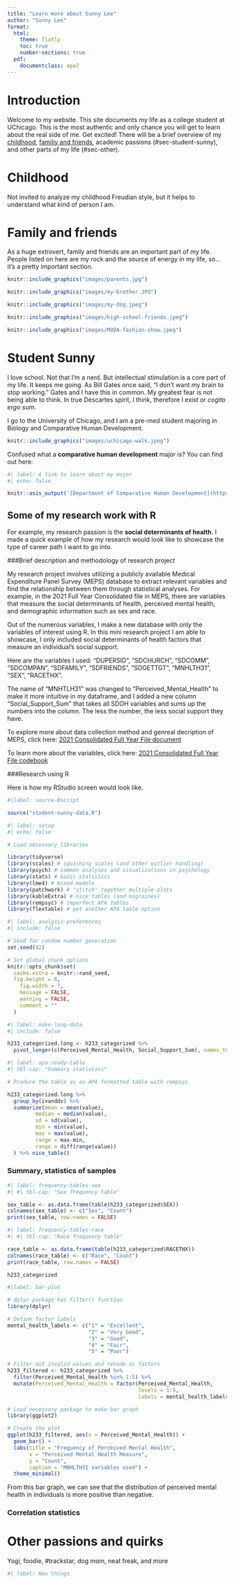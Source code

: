```yaml
---
title: "Learn more about Sunny Lee"
author: "Sunny Lee"
format:
  html:
    theme: flatly
    toc: true
    number-sections: true
  pdf:
    documentclass: apa7
---
```


# Introduction

Welcome to my website. This site documents my life as a college student at UChicago. This is the most authentic and only chance you will get to learn about the real side of me. Get excited!
There will be a brief overview of my [childhood](#sec-childhood), [familiy and friends](#sec-family-and-friends), academic passions (#sec-student-sunny), and other parts of my life (#sec-other). 

# Childhood {#sec-childhood}

Not invited to analyze my childhood Freudian style, but it helps to understand what kind of person I am.

# Family and friends {#sec-family-and-friends}

As a huge extrovert, family and friends are an important part of my life. People listed on here are my rock and the source of energy in my life, so...it's a pretty important section.

```r
knitr::include_graphics("images/parents.jpg")
```

```r
knitr::include_graphics("images/my-brother.JPG")
```

```r
knitr::include_graphics("images/my-dog.jpeg")
```

```r
knitr::include_graphics("images/high-school-friends.jpeg")
```

```r
knitr::include_graphics("images/MODA-fashion-show.jpeg")
```

# Student Sunny {#sec-student-sunny}

I love school. Not that I'm a nerd. But intellectual stimulation is a core part of my life. It keeps me going. As Bill Gates once said, "I don't want my brain to stop working." Gates and I have this in common. My greatest fear is not being able to think. In true Descartes spirit, I think, therefore I exist or *cogito ergo sum*.

I go to the University of Chicago, and I am a pre-med student majoring in Biology and Comparative Human Development. 

```r
knitr::include_graphics("images/uchicago-walk.jpeg")
```

Confused what a **comparative human development** major is? You can find out here: 
```r
#| label: A link to learn about my major
#| echo: false 

knitr::asis_output('[Department of Comparative Human Development](https://humdev.uchicago.edu/)')
```

## Some of my research work with R
For example, my research passion is the **social determinants of health**. I made a quick example of how my research would look like to showcase the type of career path I want to go into.  

###Brief description and methodology of research project

My research project involves utilizing a publicly available Medical Expenditure Panel Survey (MEPS) database to extract relevant variables and find the relationship between them through statistical analyses. For example, in the 2021 Full Year Consolidated file in MEPS, there are variables that measure the social determinants of health, perceived mental health, and demographic information such as sex and race. 

Out of the numerous variables, I make a new database with only the variables of interest using R. In this mini research project I am able to showcase, I only included social determinants of health factors that measure an individual's social support. 

Here are the variables I used:  "DUPERSID", "SDCHURCH", "SDCOMM", "SDCOMPAN", "SDFAMILY", "SDFRIENDS", "SDGETTGT", "MNHLTH31", "SEX", "RACETHX". 

The name of "MNHTLH31" was changed to "Perceived_Mental_Health" to make it more intuitive in my dataframe, and I added a new column "Social_Support_Sum" that takes all SDOH variables and sums up the numbers into the column. The less the number, the less social support they have. 

To explore more about data collection method and genreal decription of MEPS, click here: [2021 Consolidated Full Year File document](data/h233doc.pdf)

To learn more about the variables, click here: [2021 Consolidated Full Year File codebook](data/h233cb.pdf)

###Research using R

Here is how my RStudio screen would look like.

```r
#|label: source-Rscript

source("student-sunny-data.R")

```

```r
#| label: setup
#| echo: false

# Load necessary libraries

library(tidyverse)
library(scales) # squishing scales (and other outlier handling)
library(psych) # common analyses and visualizations in psychology
library(stats) # basic statistics
library(lme4) # mixed models
library(patchwork) # "stitch" together multiple plots
library(kableExtra) # nice tables (and migraines)
library(rempsyc) # imperfect APA tables
library(flextable) # yet another APA table option
```

```r
#| label: analysis-preferences
#| include: false

# Seed for random number generation
set.seed(42)

# Set global chunk options
knitr::opts_chunk$set(
  cache.extra = knitr::rand_seed,
  fig.height = 6,
	fig.width = 7,
	message = FALSE,
	warning = FALSE,
	comment = ""
  )
```

```r
#| label: make-long-data 
#| include: false 

h233_categorized.long <- h233_categorized %>% 
  pivot_longer(c(Perceived_Mental_Health, Social_Support_Sum), names_to = "ivanddv") 
```

```r
#| label: apa-ready-table
#| tbl-cap: "Summary statistics"

# Produce the table as an APA formatted table with rempsyc

h233_categorized.long %>% 
  group_by(ivanddv) %>% 
  summarize(mean = mean(value),
         median = median(value),
         sd = sd(value),
         min = min(value),
         max = max(value),
         range = max-min,
         range = diff(range(value))
  ) %>% nice_table()

```

### Summary, statistics of samples

```r
#| label: frequency-tables-sex
#| #| tbl-cap: "Sex frequency table"

sex_table <- as.data.frame(table(h233_categorized$SEX))
colnames(sex_table) <- c("Sex", "Count")
print(sex_table, row.names = FALSE)
```

```r
#| label: frequency-tables-race
#| #| tbl-cap: "Race frequency table"

race_table <- as.data.frame(table(h233_categorized$RACETHX))
colnames(race_table) <- c("Race", "Count")
print(race_table, row.names = FALSE)

h233_categorized
```

```r
#|label: bar-plot

# dplyr package has filter() function
library(dplyr)

# Define factor labels
mental_health_labels <- c("1" = "Excellent", 
                          "2" = "Very Good", 
                          "3" = "Good", 
                          "4" = "Fair", 
                          "5" = "Poor")

# Filter out invalid values and recode as factors
h233_filtered <- h233_categorized %>%
  filter(Perceived_Mental_Health %in% 1:5) %>%
  mutate(Perceived_Mental_Health = factor(Perceived_Mental_Health, 
                                          levels = 1:5, 
                                          labels = mental_health_labels))

# Load necessary package to make bar graph
library(ggplot2)

# Create the plot
ggplot(h233_filtered, aes(x = Perceived_Mental_Health)) +
  geom_bar() +
  labs(title = "Frequency of Perceived Mental Health", 
       x = "Perceived Mental Health Measure", 
       y = "Count", 
       caption = "MNHLTH31 variables used") +
  theme_minimal()
```
From this bar graph, we can see that the distribution of perceived mental health in individuals is more positive than negative. 

### Correlation statistics 

# Other passions and quirks {#sec-other}

Yogi, foodie, #trackstar, dog mom, neat freak, and more

```r
#| label: New things

```
